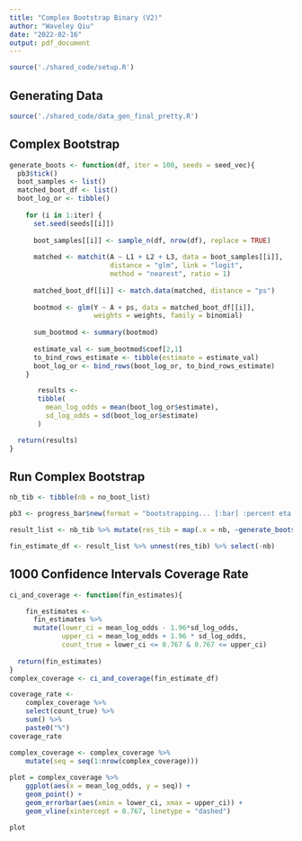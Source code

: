 ```yaml
---
title: "Complex Bootstrap Binary (V2)"
author: "Waveley Qiu"
date: "2022-02-16"
output: pdf_document
---
```


```r
source('./shared_code/setup.R')
```

## Generating Data

```r
source('./shared_code/data_gen_final_pretty.R')
```

## Complex Bootstrap

```r
generate_boots <- function(df, iter = 100, seeds = seed_vec){
  pb3$tick()
  boot_samples <- list()
  matched_boot_df <- list()
  boot_log_or <- tibble()
  
    for (i in 1:iter) {
      set.seed(seeds[[i]])
      
      boot_samples[[i]] <- sample_n(df, nrow(df), replace = TRUE)
      
      matched <- matchit(A ~ L1 + L2 + L3, data = boot_samples[[i]], 
                         distance = "glm", link = "logit",
                         method = "nearest", ratio = 1)
      
      matched_boot_df[[i]] <- match.data(matched, distance = "ps")
      
      bootmod <- glm(Y ~ A + ps, data = matched_boot_df[[i]], 
                     weights = weights, family = binomial)
      
      sum_bootmod <- summary(bootmod)
      
      estimate_val <- sum_bootmod$coef[2,1]
      to_bind_rows_estimate <- tibble(estimate = estimate_val)
      boot_log_or <- bind_rows(boot_log_or, to_bind_rows_estimate)
    }

       results <-
       tibble(
         mean_log_odds = mean(boot_log_or$estimate),
         sd_log_odds = sd(boot_log_or$estimate)
       )

  return(results)
}
```

## Run Complex Bootstrap

```r
nb_tib <- tibble(nb = no_boot_list)

pb3 <- progress_bar$new(format = "bootstrapping... [:bar] :percent eta: :eta", total = nrow(nb_tib))

result_list <- nb_tib %>% mutate(res_tib = map(.x = nb, ~generate_boots(.x, iter = 10)))

fin_estimate_df <- result_list %>% unnest(res_tib) %>% select(-nb)
```

## 1000 Confidence Intervals Coverage Rate

```r
ci_and_coverage <- function(fin_estimates){

    fin_estimates <- 
      fin_estimates %>% 
      mutate(lower_ci = mean_log_odds - 1.96*sd_log_odds,
             upper_ci = mean_log_odds + 1.96 * sd_log_odds,
             count_true = lower_ci <= 0.767 & 0.767 <= upper_ci)
  
  return(fin_estimates)
}
complex_coverage <- ci_and_coverage(fin_estimate_df)

coverage_rate <-  
    complex_coverage %>% 
    select(count_true) %>% 
    sum() %>% 
    paste0("%")
coverage_rate

complex_coverage <- complex_coverage %>% 
    mutate(seq = seq(1:nrow(complex_coverage)))
  
plot = complex_coverage %>% 
    ggplot(aes(x = mean_log_odds, y = seq)) +
    geom_point() +
    geom_errorbar(aes(xmin = lower_ci, xmax = upper_ci)) +
    geom_vline(xintercept = 0.767, linetype = "dashed")

plot
```






